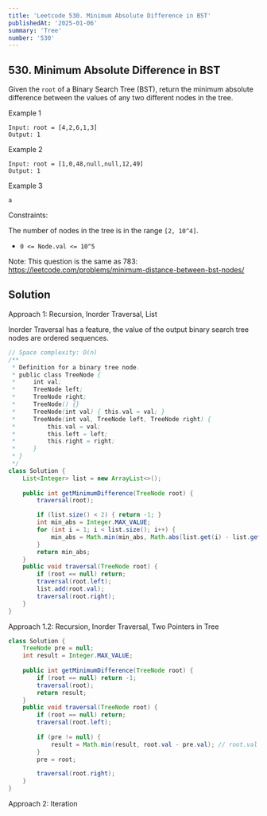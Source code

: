 ```yaml
---
title: 'Leetcode 530. Minimum Absolute Difference in BST'
publishedAt: '2025-01-06'
summary: 'Tree'
number: '530'
---
```


## 530. Minimum Absolute Difference in BST

Given the `root` of a Binary Search Tree (BST), return the minimum absolute difference between the values of any two different nodes in the tree.


Example 1
`````
Input: root = [4,2,6,1,3]
Output: 1
`````

Example 2
`````
Input: root = [1,0,48,null,null,12,49]
Output: 1
`````

Example 3
`````
a
`````


Constraints:

The number of nodes in the tree is in the range `[2, 10^4]`.
- `0 <= Node.val <= 10^5`


Note: This question is the same as 783: https://leetcode.com/problems/minimum-distance-between-bst-nodes/


## Solution
Approach 1: Recursion, Inorder Traversal, List

Inorder Traversal has a feature, the value of the output binary search tree nodes are ordered sequences.

````JAVA
// Space complexity: O(n)
/**
 * Definition for a binary tree node.
 * public class TreeNode {
 *     int val;
 *     TreeNode left;
 *     TreeNode right;
 *     TreeNode() {}
 *     TreeNode(int val) { this.val = val; }
 *     TreeNode(int val, TreeNode left, TreeNode right) {
 *         this.val = val;
 *         this.left = left;
 *         this.right = right;
 *     }
 * }
 */
class Solution {
    List<Integer> list = new ArrayList<>();
    
    public int getMinimumDifference(TreeNode root) {
        traversal(root);

        if (list.size() < 2) { return -1; }
        int min_abs = Integer.MAX_VALUE;
        for (int i = 1; i < list.size(); i++) {
            min_abs = Math.min(min_abs, Math.abs(list.get(i) - list.get(i - 1))); // Update: no need to use Math.abs because it is a ascending list.
        }
        return min_abs;
    }
    public void traversal(TreeNode root) {
        if (root == null) return;
        traversal(root.left);
        list.add(root.val);
        traversal(root.right);
    }
}
````

Approach 1.2: Recursion, Inorder Traversal, Two Pointers in Tree
````JAVA
class Solution {
    TreeNode pre = null;
    int result = Integer.MAX_VALUE;
    
    public int getMinimumDifference(TreeNode root) {
        if (root == null) return -1;
        traversal(root);
        return result;
    }
    public void traversal(TreeNode root) {
        if (root == null) return;
        traversal(root.left);
        
        if (pre != null) {
            result = Math.min(result, root.val - pre.val); // root.val is always greater than pre.val, because of inorder traversal.
        }
        pre = root;

        traversal(root.right);
    }
}
````

Approach 2: Iteration